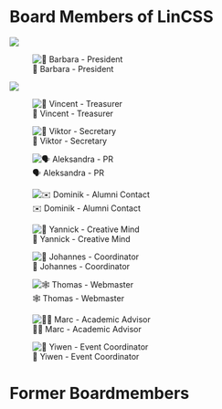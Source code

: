 # Board Members of LinCSS

::: {layout-ncol=3}
![](ressources/board_portraits/empty.png)

![👑 Barbara - President](ressources/board_portraits/Barbara.jpg)

![](ressources/board_portraits/empty.png)

![💸 Vincent - Treasurer](ressources/board_portraits/Vincent.jpg)

![📝 Viktor - Secretary](ressources/board_portraits/Viktor.jpg)

![🗣️ Aleksandra - PR](ressources/board_portraits/Aleksandra.jpg)

![✉️ Dominik - Alumni Contact](ressources/board_portraits/Dominik.jpg)

![🐲 Yannick - Creative Mind](ressources/board_portraits/Yannick.jpg)

![🧭 Johannes - Coordinator](ressources/board_portraits/Johannes.jpg)

![🕸️ Thomas - Webmaster](ressources/board_portraits/Thomas.jpg)

![👨‍🏫 Marc - Academic Advisor](ressources/board_portraits/Marc.jpg)

![🥳 Yiwen - Event Coordinator](ressources/board_portraits/Yiwen.jpg)

:::

# Former Boardmembers
